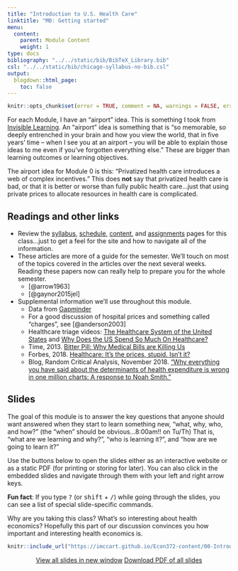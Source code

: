 ```yaml
---
title: "Introduction to U.S. Health Care"
linktitle: "M0: Getting started"
menu:
  content:
    parent: Module Content
    weight: 1
type: docs
bibliography: "../../static/bib/BibTeX_Library.bib"
csl: "../../static/bib/chicago-syllabus-no-bib.csl"
output:
  blogdown::html_page:
    toc: false
---
```


```r
knitr::opts_chunk$set(error = TRUE, comment = NA, warnings = FALSE, errors = FALSE, messages = FALSE, tidy = FALSE, echo = FALSE)
```

For each Module, I have an "airport" idea. This is something I took from [Invisible Learning](https://www.amazon.com/Invisible-Learning-legendary-Harvard-statistics-ebook/dp/B08P7TJZSQ). An "airport" idea is something that is "so memorable, so deeply entrenched in your brain and how you view the world, that in five years' time -- when I see you at an airport -- you will be able to explain those ideas to me even if you've forgotten everything else." These are bigger than learning outcomes or learning objectives.

The airport idea for Module 0 is this: "Privatized health care introduces a web of complex incentives." This does **not** say that privatized health care is bad, or that it is better or worse than fully public health care...just that using private prices to allocate resources in health care is complicated.

## Readings and other links

- Review the [syllabus](/syllabus/), [schedule](/schedule/), [content](/content/), and [assignments](/assignment/) pages for this class...just to get a feel for the site and how to navigate all of the information.
- <i class="fas fa-book"></i> These articles are more of a guide for the semester. We'll touch on most of the topics covered in the articles over the next several weeks. Reading these papers now can really help to prepare you for the whole semester.
    - [@arrow1963]
    - [@gaynor2015jel]
- <i class="fas fa-external-link-square-alt"></i> Supplemental information we'll use throughout this module.
    - Data from [Gapminder](https://www.gapminder.org/)
    - For a good discussion of hospital prices and something called "charges", see [@anderson2003] 
    - Healthcare triage videos: [The Healthcare System of the United States](https://www.youtube.com/watch?v=yN-MkRcOJjY) and [Why Does the US Spend So Much On Healthcare?](https://www.youtube.com/watch?v=tFtAohYPSFc)
    - Time, 2013. [Bitter Pill: Why Medical Bills are Killing Us](https://time.com/198/bitter-pill-why-medical-bills-are-killing-us/)
    - Forbes, 2018. [Healthcare: It's the prices, stupid. Isn't it?](https://www.forbes.com/sites/elliekincaid/2018/03/13/healthcare-its-the-prices-stupid-isnt-it/#52a5fda3198a)
    - Blog, Random Critical Analysis, November 2018. ["Why everything you have said about the determinants of health expenditure is wrong in one million charts: A response to Noah Smith."](https://randomcriticalanalysis.com/2018/11/19/why-everything-you-know-about-healthcare-is-wrong-in-one-million-charts-a-response-to-noah-smith/)



## Slides

The goal of this module is to answer the key questions that anyone should want answered when they start to learn something new, "what, why, who, and how?" (the "when" should be obvious...8:00am!! on Tu/Th) That is, "what are we learning and why?", "who is learning it?", and "how are we going to learn it?" 

Use the buttons below to open the slides either as an interactive website or as a static PDF (for printing or storing for later). You can also click in the embedded slides and navigate through them with your left and right arrow keys.

:::fyi
**Fun fact**: If you type <kbd>?</kbd> (or <kbd>shift</kbd> + <kbd>/</kbd>) while going through the slides, you can see a list of special slide-specific commands.
:::


Why are you taking this class? What's so interesting about health economics? Hopefully this part of our discussion convinces you how important and interesting health economics is. 

<center>

```r
knitr::include_url("https://imccart.github.io/Econ372-content/00-Introduction/00-intro.html")
```


<p><a class="btn btn-primary btn-lg" target="_blank" href="https://imccart.github.io/econ372-content/00-Introduction/00-intro.html"><i class="fas fa-external-link-alt"></i> View all slides in new window</a> <a class="btn btn-primary btn-lg" target="_blank" href="https://imccart.github.io/econ372-content/00-Introduction/00-intro.pdf" role="button"><i class="far fa-file-pdf"></i> Download PDF of all slides</a></p>

</center>
